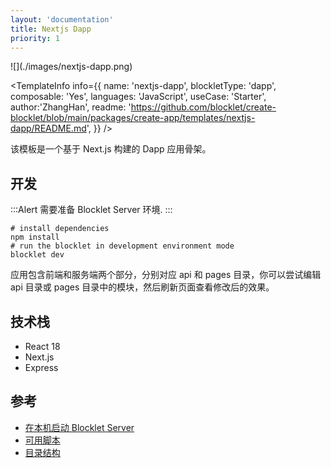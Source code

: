```yaml
---
layout: 'documentation'
title: Nextjs Dapp
priority: 1
---
```


<TemplateCoverImage>
  ![](./images/nextjs-dapp.png)
</TemplateCoverImage>

<TemplateInfo info={{ 
  name: 'nextjs-dapp', 
  blockletType: 'dapp',
  composable: 'Yes',
  languages: 'JavaScript',
  useCase: 'Starter', 
  author:'ZhangHan',
  readme: 'https://github.com/blocklet/create-blocklet/blob/main/packages/create-app/templates/nextjs-dapp/README.md',
}} />

该模板是一个基于 Next.js 构建的 Dapp 应用骨架。

## 开发

:::Alert
需要准备 Blocklet Server 环境.
:::

```shell
# install dependencies
npm install
# run the blocklet in development environment mode
blocklet dev
```

应用包含前端和服务端两个部分，分别对应 api 和 pages 目录，你可以尝试编辑 api 目录或 pages 目录中的模块，然后刷新页面查看修改后的效果。

## 技术栈

- React 18
- Next.js
- Express

## 参考

- [在本机启动 Blocklet Server](https://developer.blocklet.io/docs/en/prerequisites/server)
- [可用脚本](/available-scripts)
- [目录结构](/folder-structure)
